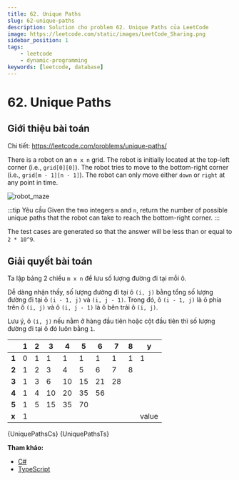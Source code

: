 ```yaml
---
title: 62. Unique Paths
slug: 62-unique-paths
description: Solution cho problem 62. Unique Paths của LeetCode
image: https://leetcode.com/static/images/LeetCode_Sharing.png
sidebar_position: 1
tags:
    - leetcode
    - dynamic-programming
keywords: [leetcode, database]
---
```



# 62. Unique Paths

## Giới thiệu bài toán

Chi tiết: https://leetcode.com/problems/unique-paths/

There is a robot on an `m x n` grid. The robot is initially located at the top-left corner (i.e., `grid[0][0]`). The robot tries to move to the bottom-right corner (i.e., `grid[m - 1][n - 1]`). The robot can only move either `down` or `right` at any point in time.

![robot_maze](images/robot_maze.png)

:::tip Yêu cầu
Given the two integers `m` and `n`, return the number of possible unique paths that the robot can take to reach the bottom-right corner.
:::

The test cases are generated so that the answer will be less than or equal to `2 * 10^9`.

## Giải quyết bài toán

Ta lập bảng 2 chiều `m x n` để lưu số lượng đường đi tại mỗi ô.

Dễ dàng nhận thấy, số lượng đường đi tại ô `(i, j)` bằng tổng số lượng đường đi tại ô `(i - 1, j)` và `(i, j - 1)`. Trong đó, ô `(i - 1, j)` là ô phía trên ô `(i, j)` và ô `(i, j - 1)` là ô bên trái ô `(i, j)`.

Lưu ý, ô `(i, j)` nếu nằm ở hàng đầu tiên hoặc cột đầu tiên thì số lượng đường đi tại ô đó luôn bằng `1`.

|		|	1	|	2	|	3	|	4	|	5	|	6	|	7	|	8	|   y   |
| ----- | ----- | ----- | ----- | ----- | ----- | ----- | ----- | ----- | ----- |
| **1**	|	0	|	1	|	1	|	1	|	1	|	1	|	1	|	1	|   1   |
| **2**	|	1	|	2	|	3	|	4	|	5	|	6	|	7	|	8	|   	|
| **3**	|	1	|	3	|	6	|	10	|	15	|	21	|	28	|		|		|
| **4**	|	1	|	4	|	10	|	20	|	35	|	56	|		|		|		|
| **5**	|	1	|	5	|	15	|	35	|	70	|		|		|		|		|
| **x**	|	1	|		|		|		|		|		|		|		| value |


<Tabs defaultValue="csharp" groupId="language" queryString>
  <TabItem value="csharp" label="C#">
    <CodeBlock language="csharp" showLineNumbers>
        {UniquePathsCs}
    </CodeBlock>
  </TabItem>
  <TabItem value="typescript" label="TypeScript">
    <CodeBlock language="typescript" showLineNumbers>
        {UniquePathsTs}
    </CodeBlock>
  </TabItem>
</Tabs>

**Tham khảo:**
- [C#](https://leetcode.com/submissions/detail/1039901081/)
- [TypeScript](https://leetcode.com/submissions/detail/1039917510/)